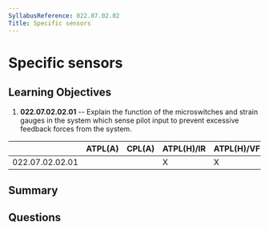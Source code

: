 ```yaml
---
SyllabusReference: 022.07.02.02
Title: Specific sensors
---
```


# Specific sensors

## Learning Objectives

1. **022.07.02.02.01** -- Explain the function of the microswitches and strain
   gauges in the system which sense pilot input to prevent excessive feedback
   forces from the system.

|                 | ATPL(A) | CPL(A) | ATPL(H)/IR | ATPL(H)/VFR | CPL(H) | IR  | CBIR(A) |
| --------------- | ------- | ------ | ---------- | ----------- | ------ | --- | ------- |
| 022.07.02.02.01 |         |        | X          | X           | X      |     |         |

## Summary

## Questions
